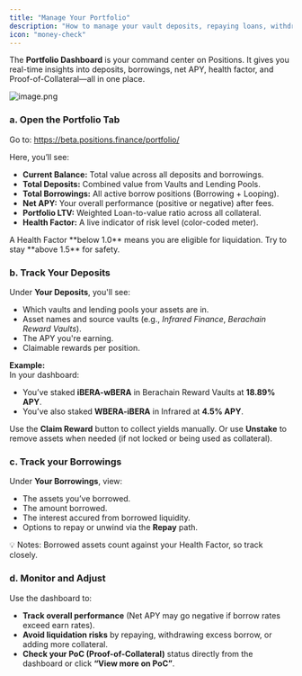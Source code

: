 ```yaml
---
title: "Manage Your Portfolio"
description: "How to manage your vault deposits, repaying loans, withdrawing liquidity, or claiming rewards."
icon: "money-check"
---
```


The **Portfolio Dashboard** is your command center on Positions. It gives you real-time insights into deposits, borrowings, net APY, health factor, and Proof-of-Collateral—all in one place.

![image.png](/images/image.png)

### a. Open the Portfolio Tab

Go to: https://beta.positions.finance/portfolio/

Here, you’ll see:

- **Current Balance:** Total value across all deposits and borrowings.
- **Total Deposits:** Combined value from Vaults and Lending Pools.
- **Total Borrowings:** All active borrow positions (Borrowing \+ Looping).
- **Net APY:** Your overall performance (positive or negative) after fees.
- **Portfolio LTV:** Weighted Loan-to-value ratio across all collateral.
- **Health Factor:** A live indicator of risk level (color-coded meter).

<Info>
  A Health Factor **below 1.0** means you are eligible for liquidation. Try to stay **above 1.5** for safety.
</Info>

### b. Track Your Deposits

Under **Your Deposits**, you'll see:

- Which vaults and lending pools your assets are in.
- Asset names and source vaults (e.g., _Infrared Finance_, _Berachain Reward Vaults_).
- The APY you're earning.
- Claimable rewards per position.

**Example:**\
In your dashboard:

- You’ve staked **iBERA-wBERA** in Berachain Reward Vaults at **18.89% APY**.
- You’ve also staked **WBERA-iBERA** in Infrared at **4.5% APY**.

Use the **Claim Reward** button to collect yields manually. Or use **Unstake** to remove assets when needed (if not locked or being used as collateral).

### c. Track your Borrowings

Under **Your Borrowings**, view:

- The assets you’ve borrowed.
- The amount borrowed.
- The interest accured from borrowed liquidity.
- Options to repay or unwind via the **Repay** path.

💡 Notes: Borrowed assets count against your Health Factor, so track closely.

### d. Monitor and Adjust

Use the dashboard to:

- **Track overall performance** (Net APY may go negative if borrow rates exceed earn rates).
- **Avoid liquidation risks** by repaying, withdrawing excess borrow, or adding more collateral.
- **Check your PoC (Proof-of-Collateral)** status directly from the dashboard or click **“View more on PoC”**.